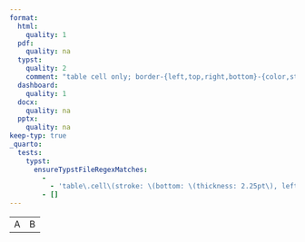 ```yaml
---
format:
  html:
    quality: 1
  pdf:
    quality: na
  typst:
    quality: 2
    comment: "table cell only; border-{left,top,right,bottom}-{color,style,width} only"
  dashboard:
    quality: 1
  docx:
    quality: na
  pptx:
    quality: na
keep-typ: true
_quarto:
  tests:
    typst:
      ensureTypstFileRegexMatches:
        -
          - 'table\.cell\(stroke: \(bottom: \(thickness: 2.25pt\), left: \(thickness: 3.75pt\), right: \(thickness: 3.75pt\), top: \(thickness: 0.75pt\)\)\)\[A\]'
        - []
---
```


```{=html}
<table>
    <tr><td style="border-width: thin thick medium">A</td><td>B</td></tr>
</table>
```

